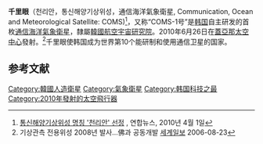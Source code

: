 {{Infobox Spacecraft|
|Name = 千里眼
|Official_name = 통신해양기상위성
|Image = 
|Organization =[[韓國航空宇宙研究院|韓國航空宇宙研究院]]
|Major_Contractors = [[EADS_Astrium|EADS Astrium]]
|Mission_Type = 氣象觀測、海事及通信服務
|Satellite_Of = 
|Launch = 2010年6月26日
|Launch_Vehicle = [[亞利安五號運載火箭|亞利安五號運載火箭]]
|Decay = 
|Mission_Duration =
|Mass = 2460kg
|NSSDC_ID =  
|Webpage =  
|Semimajor_Axis = 
|Eccentricity =  
|Inclination =  
|Orbital_Period = 24 hours
|Apoapsis = 
|Periapsis =  
|Orbits = 
|-
}}

'''千里眼'''（천리안，통신해양기상위성，通信海洋氣象衛星, Communication, Ocean and Meteorological Satellite: COMS)<ref>[http://news.naver.com/main/read.nhn?mode=LSD&mid=sec&sid1=102&oid=001&aid=0003201899 통신해양기상위성 명칭 '천리안' 선정] {{Wayback|url=http://news.naver.com/main/read.nhn?mode=LSD&mid=sec&sid1=102&oid=001&aid=0003201899 |date=20131203023127 }}, 연합뉴스, 2010년 4월 1일</ref>，又称“COMS-1号”是[[韩国|韩国]]自主研发的首枚[[通信海洋氣象衛星|通信海洋氣象衛星]]，隸屬[[韓國航空宇宙研究院|韓國航空宇宙研究院]]。2010年6月26日在[[蓋亞那太空中心|蓋亞那太空中心]]發射。<ref>기상관측 전용위성 2008년 발사…佛과 공동개발 [[세계일보|세계일보]] 2006-08-23</ref>千里眼使韩国成为世界第10个能研制和使用通信卫星的国家{{r|成果}}。

==参考文献==
{{Reflist|refs=
<ref name="成果">{{cite journal |title=2011年韩国科技管理体制和成果 |author=单波 | coauthors = |journal=《全球科技经济嘹望》 |date=2012年9月第27卷第9期}}</ref>
}}

{{韓國航天計劃}}

[[Category:韓國人造衛星|Category:韓國人造衛星]]
[[Category:氣象衛星|Category:氣象衛星]]
[[Category:韩国科技之最|Category:韩国科技之最]]
[[Category:2010年發射的太空飛行器|Category:2010年發射的太空飛行器]]